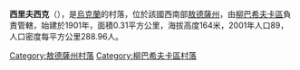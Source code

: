 {{coord|47|43|14|N|30|21|53|E|scale:30000|display=title}}

'''西里夫西克'''（{{lang-uk|Сирівське}}），是[[烏克蘭|烏克蘭]]的村落，位於該國西南部[[敖德薩州|敖德薩州]]，由[[柳巴希夫卡區|柳巴希夫卡區]]負責管轄，始建於1901年，面積0.31平方公里，海拔高度164米，2001年人口89，人口密度每平方公里288.96人。

{{DEFAULTSORT:Сирівське}}
[[Category:敖德薩州村落|Category:敖德薩州村落]]
[[Category:柳巴希夫卡區村落|Category:柳巴希夫卡區村落]]


{{Odessa-geo-stub}}